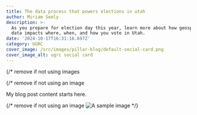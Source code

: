 ```yaml
---
title: The data process that powers elections in utah
author: Miriam Seely
description: >-
  As you prepare for election day this year, learn more about how geospatial
  data impacts where, when, and how you vote in Utah.
date: '2024-10-17T16:31:16.697Z'
category: UGRC
cover_image: /src/images/pillar-blog/default-social-card.png
cover_image_alt: ugrc social card
---
```


{/* remove if not using images

{/* remove if not using an image

My blog post content starts here.

{/* remove if not using an image
<Image src={myImage} loading="eager" alt="A sample image" /> */}
